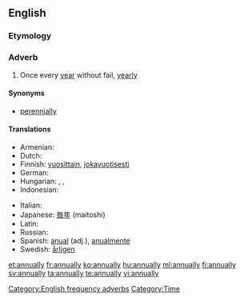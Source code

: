 ==English==

===Etymology===
{{suffix|annual|ly}}

===Adverb===
{{en-adv|-}}

# Once every [[year]] without fail, [[yearly]]

====Synonyms====
* [[perennially]]

====Translations====
{{trans-top|once every year}}
* Armenian: {{t|hy|տարեկան|tr=tarekan|sc=Armn}}
* Dutch: {{t+|nl|jaarlijks}}
* Finnish: [[vuosittain]], [[jokavuotisesti]]
* German: {{t+|de|jährlich}}
* Hungarian: {{t-|hu|évenként}},  {{t+|hu|évente}},  {{t|hu|minden évben}}
* Indonesian: {{t+|id|tahun|alt=tahunan|xs=Indonesian}}
{{trans-mid}}
* Italian: {{t+|it|annualmente}}
* Japanese: [[毎年]] (maitoshi)
* Latin: {{t-|la|anniversarie}}
* Russian: {{t+|ru|ежегодно|tr=ježegódno}}
* Spanish: [[anual]] (adj.), [[anualmente]]
* Swedish: [[årligen]]
{{trans-bottom}}

[[Category:English frequency adverbs]]
[[Category:Time]]

[[et:annually]]
[[fr:annually]]
[[ko:annually]]
[[hu:annually]]
[[ml:annually]]
[[fi:annually]]
[[sv:annually]]
[[ta:annually]]
[[te:annually]]
[[vi:annually]]